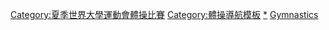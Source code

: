 {{Navbox
|name =夏季世界大學運動會體操比賽
 |title =夏季世界大學運動會體操比賽
 |state = {{{state|autocollapse}}}
|listclass = hlist
|titlestyle= background:#BFD7FF;
|imageleft=[[Image:Gymnastics (artistic) pictogram.svg|50px]]
|image=[[Image:Gymnastics (rhythmic) pictogram.svg|50px|right]]
|list1 = 
* <span style="color:#aaa">1959</span>
* [[1961年夏季世界大學運動會體操比賽|1961]]
* [[1963年夏季世界大學運動會體操比賽|1963]]
* [[1965年夏季世界大學運動會體操比賽|1965]]
* [[1967年夏季世界大學運動會體操比賽|1967]]
* [[1970年夏季世界大學運動會體操比賽|1970]]
* [[1973年夏季世界大學運動會體操比賽|1973]]
* <span style="color:#aaa">1975</span>
* [[1977年夏季世界大學運動會體操比賽|1977]]
* [[1979年夏季世界大學運動會體操比賽|1979]]
* [[1981年夏季世界大學運動會體操比賽|1981]]
* [[1983年夏季世界大學運動會體操比賽|1983]]
* [[1985年夏季世界大學運動會體操比賽|1985]]
* [[1987年夏季世界大學運動會體操比賽|1987]]
* <span style="color:#aaa">1989</span>
* [[1991年夏季世界大學運動會體操比賽|1991]]
* [[1993年夏季世界大學運動會體操比賽|1993]]
* [[1995年夏季世界大學運動會體操比賽|1995]]
* [[1997年夏季世界大學運動會體操比賽|1997]]
* [[1999年夏季世界大學運動會體操比賽|1999]]
* [[2001年夏季世界大學運動會體操比賽|2001]]
* [[2003年夏季世界大學運動會體操比賽|2003]]
* [[2005年夏季世界大學運動會體操比賽|2005]]
* [[2007年夏季世界大學運動會體操比賽|2007]]
* [[2009年夏季世界大學運動會體操比賽|2009]]
* [[2011年夏季世界大學運動會體操比賽|2011]]
* [[2013年夏季世界大學運動會體操比賽|2013]]
* [[2015年夏季世界大學運動會體操比賽|2015]]
* [[2017年夏季世界大學運動會體操比賽|2017]]
* [[2019年夏季世界大學運動會體操比賽|2019]]
* [[2021年夏季世界大學運動會體操比賽|2021]]
}}<includeonly>[[Category:夏季世界大學運動會體操比賽‎]]</includeonly><noinclude>
{{collapsible option}}
[[Category:體操導航模板]]
[[Category:夏季世界大學運動會體操比賽|*‎]]
[[Category:世界大學運動會導航模板|Gymnastics]]
</noinclude>